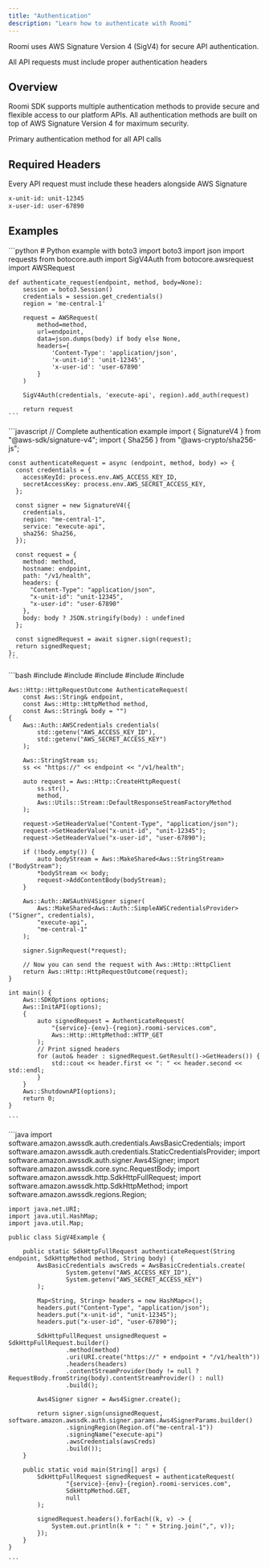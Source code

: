 ```yaml
---
title: "Authentication"
description: "Learn how to authenticate with Roomi"
---
```


<Check>
  Roomi uses AWS Signature Version 4 (SigV4) for secure API authentication.

  All API requests must include proper authentication headers
</Check>

## Overview

Roomi SDK supports multiple authentication methods to provide secure and flexible access to our platform APIs. All authentication methods are built on top of AWS Signature Version 4 for maximum security.

<Card title="AWS SigV4" icon="shield">
  Primary authentication method for all API calls
</Card>

## Required Headers

<Note>
  Every API request must include these headers alongside AWS Signature

  ```bash Required Headers
  x-unit-id: unit-12345
  x-user-id: user-67890
  ```
</Note>

## Examples

<AccordionGroup>
  <Accordion title="Python">
    ```python
    # Python example with boto3
    import boto3
    import json
    import requests
    from botocore.auth import SigV4Auth
    from botocore.awsrequest import AWSRequest
    
    def authenticate_request(endpoint, method, body=None):
        session = boto3.Session()
        credentials = session.get_credentials()
        region = 'me-central-1'
        
        request = AWSRequest(
            method=method,
            url=endpoint,
            data=json.dumps(body) if body else None,
            headers={
                'Content-Type': 'application/json',
                'x-unit-id': 'unit-12345',
                'x-user-id': 'user-67890'
            }
        )
        
        SigV4Auth(credentials, 'execute-api', region).add_auth(request)
        
        return request
    ```
  </Accordion>
  <Accordion title="JavaScript/Node.js">
    ```javascript
    // Complete authentication example
    import { SignatureV4 } from "@aws-sdk/signature-v4";
    import { Sha256 } from "@aws-crypto/sha256-js";
    
    const authenticateRequest = async (endpoint, method, body) => {
      const credentials = {
        accessKeyId: process.env.AWS_ACCESS_KEY_ID,
        secretAccessKey: process.env.AWS_SECRET_ACCESS_KEY,
      };
    
      const signer = new SignatureV4({
        credentials,
        region: "me-central-1",
        service: "execute-api",
        sha256: Sha256,
      });
    
      const request = {
        method: method,
        hostname: endpoint,
        path: "/v1/health",
        headers: {
          "Content-Type": "application/json",
          "x-unit-id": "unit-12345",
          "x-user-id": "user-67890"
        },
        body: body ? JSON.stringify(body) : undefined
      };
    
      const signedRequest = await signer.sign(request);
      return signedRequest;
    };
    ```
  </Accordion>
  <Accordion title="C++">
    ```bash
    #include <aws/core/Aws.h>
    #include <aws/core/auth/AWSCredentials.h>
    #include <aws/core/http/HttpRequest.h>
    #include <aws/core/auth/AWSAuthSigner.h>
    #include <aws/core/utils/memory/stl/AWSStringStream.h>
    
    Aws::Http::HttpRequestOutcome AuthenticateRequest(
        const Aws::String& endpoint,
        const Aws::Http::HttpMethod method,
        const Aws::String& body = "")
    {
        Aws::Auth::AWSCredentials credentials(
            std::getenv("AWS_ACCESS_KEY_ID"),
            std::getenv("AWS_SECRET_ACCESS_KEY")
        );
    
        Aws::StringStream ss;
        ss << "https://" << endpoint << "/v1/health";
    
        auto request = Aws::Http::CreateHttpRequest(
            ss.str(),
            method,
            Aws::Utils::Stream::DefaultResponseStreamFactoryMethod
        );
    
        request->SetHeaderValue("Content-Type", "application/json");
        request->SetHeaderValue("x-unit-id", "unit-12345");
        request->SetHeaderValue("x-user-id", "user-67890");
    
        if (!body.empty()) {
            auto bodyStream = Aws::MakeShared<Aws::StringStream>("BodyStream");
            *bodyStream << body;
            request->AddContentBody(bodyStream);
        }
    
        Aws::Auth::AWSAuthV4Signer signer(
            Aws::MakeShared<Aws::Auth::SimpleAWSCredentialsProvider>("Signer", credentials),
            "execute-api",
            "me-central-1"
        );
    
        signer.SignRequest(*request);
    
        // Now you can send the request with Aws::Http::HttpClient
        return Aws::Http::HttpRequestOutcome(request);
    }
    
    int main() {
        Aws::SDKOptions options;
        Aws::InitAPI(options);
        {
            auto signedRequest = AuthenticateRequest(
                "{service}-{env}-{region}.roomi-services.com",
                Aws::Http::HttpMethod::HTTP_GET
            );
            // Print signed headers
            for (auto& header : signedRequest.GetResult()->GetHeaders()) {
                std::cout << header.first << ": " << header.second << std::endl;
            }
        }
        Aws::ShutdownAPI(options);
        return 0;
    }
    
    ```
  </Accordion>
  <Accordion title="Java">
    ```java
    import software.amazon.awssdk.auth.credentials.AwsBasicCredentials;
    import software.amazon.awssdk.auth.credentials.StaticCredentialsProvider;
    import software.amazon.awssdk.auth.signer.Aws4Signer;
    import software.amazon.awssdk.core.sync.RequestBody;
    import software.amazon.awssdk.http.SdkHttpFullRequest;
    import software.amazon.awssdk.http.SdkHttpMethod;
    import software.amazon.awssdk.regions.Region;
    
    import java.net.URI;
    import java.util.HashMap;
    import java.util.Map;
    
    public class SigV4Example {
    
        public static SdkHttpFullRequest authenticateRequest(String endpoint, SdkHttpMethod method, String body) {
            AwsBasicCredentials awsCreds = AwsBasicCredentials.create(
                    System.getenv("AWS_ACCESS_KEY_ID"),
                    System.getenv("AWS_SECRET_ACCESS_KEY")
            );
    
            Map<String, String> headers = new HashMap<>();
            headers.put("Content-Type", "application/json");
            headers.put("x-unit-id", "unit-12345");
            headers.put("x-user-id", "user-67890");
    
            SdkHttpFullRequest unsignedRequest = SdkHttpFullRequest.builder()
                    .method(method)
                    .uri(URI.create("https://" + endpoint + "/v1/health"))
                    .headers(headers)
                    .contentStreamProvider(body != null ? RequestBody.fromString(body).contentStreamProvider() : null)
                    .build();
    
            Aws4Signer signer = Aws4Signer.create();
    
            return signer.sign(unsignedRequest, software.amazon.awssdk.auth.signer.params.Aws4SignerParams.builder()
                    .signingRegion(Region.of("me-central-1"))
                    .signingName("execute-api")
                    .awsCredentials(awsCreds)
                    .build());
        }
    
        public static void main(String[] args) {
            SdkHttpFullRequest signedRequest = authenticateRequest(
                    "{service}-{env}-{region}.roomi-services.com",
                    SdkHttpMethod.GET,
                    null
            );
    
            signedRequest.headers().forEach((k, v) -> {
                System.out.println(k + ": " + String.join(",", v));
            });
        }
    }
    
    ```
  </Accordion>
</AccordionGroup>
